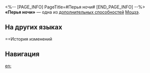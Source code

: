 <%-- [PAGE_INFO]
PageTitle=#Перья ночи#
[END_PAGE_INFO] --%>
{{Навык Инфобокс
|Название         = Перья ночи
|Изображение      = След Перья ночи.png
|Персонаж         = Моцзэ
|Тип              = Доп. способность
|Возвышение       = 2
|Длительность     = 
|Описание         = Использование {{Доп эффект|бонус-атаки}}, описанной в таланте персонажа, восстанавливает 1 очко навыков. Этот эффект может сработать повторно только через 1 ход.
|Свойство1        = 
|Масштабирование1 = 
}}
'''«Перья ночи»''' — одна из [[дополнительная способность|дополнительных способностей]] [[Моцзэ]].

==На других языках==
{{На других языках
|en   = Nightfeather
|zhs  = 墨毫绣衣
|zht  = 墨毫繡衣
|ja   = {{Rubi|烏羽|からすば}}の{{Rubi|衣|ころも}}
|ko   = 수묵자객
|es   = Manto de plumas negras
|fr   = Plume nocturne
|ru   = Перья ночи
|th   = Nightfeather
|vi   = Áo Thêu Bóng Tối
|de   = Tintenschwarzes Gewand
|id   = Nightfeather
|pt   = Pena Noturna
}}

==История изменений
{{История изменений|3.5}}

==Навигация==
{{Навык Навбокс|Моцзэ}}

[[en:]]
